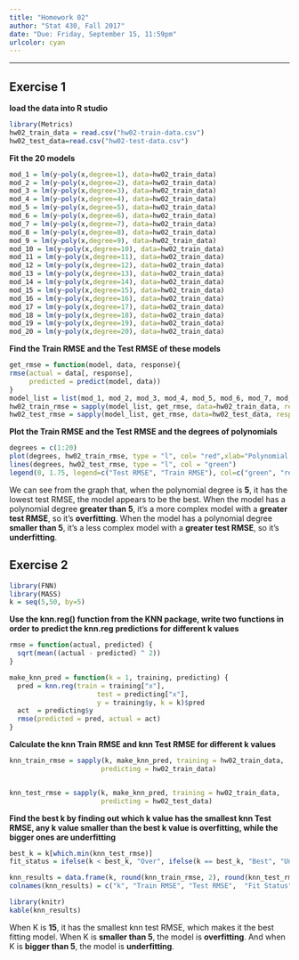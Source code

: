 ```yaml
---
title: "Homework 02"
author: "Stat 430, Fall 2017"
date: "Due: Friday, September 15, 11:59pm"
urlcolor: cyan
---
```


***

## Exercise 1
**load the data into R studio**

```r
library(Metrics)
hw02_train_data = read.csv("hw02-train-data.csv")
hw02_test_data=read.csv("hw02-test-data.csv")
```

**Fit the 20 models**

```r
mod_1 = lm(y~poly(x,degree=1), data=hw02_train_data)
mod_2 = lm(y~poly(x,degree=2), data=hw02_train_data)
mod_3 = lm(y~poly(x,degree=3), data=hw02_train_data)
mod_4 = lm(y~poly(x,degree=4), data=hw02_train_data)
mod_5 = lm(y~poly(x,degree=5), data=hw02_train_data)
mod_6 = lm(y~poly(x,degree=6), data=hw02_train_data)
mod_7 = lm(y~poly(x,degree=7), data=hw02_train_data)
mod_8 = lm(y~poly(x,degree=8), data=hw02_train_data)
mod_9 = lm(y~poly(x,degree=9), data=hw02_train_data)
mod_10 = lm(y~poly(x,degree=10), data=hw02_train_data)
mod_11 = lm(y~poly(x,degree=11), data=hw02_train_data)
mod_12 = lm(y~poly(x,degree=12), data=hw02_train_data)
mod_13 = lm(y~poly(x,degree=13), data=hw02_train_data)
mod_14 = lm(y~poly(x,degree=14), data=hw02_train_data)
mod_15 = lm(y~poly(x,degree=15), data=hw02_train_data)
mod_16 = lm(y~poly(x,degree=16), data=hw02_train_data)
mod_17 = lm(y~poly(x,degree=17), data=hw02_train_data)
mod_18 = lm(y~poly(x,degree=18), data=hw02_train_data)
mod_19 = lm(y~poly(x,degree=19), data=hw02_train_data)
mod_20 = lm(y~poly(x,degree=20), data=hw02_train_data)
```

**Find the Train RMSE and the Test RMSE of these models**
```r
get_rmse = function(model, data, response){
rmse(actual = data[, response], 
     predicted = predict(model, data))
}
model_list = list(mod_1, mod_2, mod_3, mod_4, mod_5, mod_6, mod_7, mod_8, mod_9, mod_10, mod_11, mod_12, mod_13, mod_14, mod_15, mod_16, mod_17, mod_18, mod_19, mod_20)
hw02_train_rmse = sapply(model_list, get_rmse, data=hw02_train_data, response="y")
hw02_test_rmse = sapply(model_list, get_rmse, data=hw02_test_data, response="y")
```

**Plot the Train RMSE and the Test RMSE and the degrees of polynomials**
```r
degrees = c(1:20)
plot(degrees, hw02_train_rmse, type = "l", col= "red",xlab="Polynomial Degrees", ylab="Error(RMSE)")
lines(degrees, hw02_test_rmse, type = "l", col = "green")
legend(0, 1.75, legend=c("Test RMSE", "Train RMSE"), col=c("green", "red"), lty=1:1, cex=0.8)
```



We can see from the graph that, when the polynomial degree is **5**, it has the lowest test RMSE, the model appears to be the best. When the model has a polynomial degree **greater than 5**, it's a more complex model with a **greater test RMSE**, so it's **overfitting**. When the model has a polynomial degree **smaller than 5**, it's a less complex model with a **greater test RMSE**, so it's **underfitting**. 

## Exercise 2


```r
library(FNN)
library(MASS)
k = seq(5,50, by=5)
```



**Use the knn.reg() function from the KNN package, write two functions in order to predict the knn.reg predictions for different k values**
```r
rmse = function(actual, predicted) {
  sqrt(mean((actual - predicted) ^ 2))
}

make_knn_pred = function(k = 1, training, predicting) {
  pred = knn.reg(train = training["x"], 
                      test = predicting["x"], 
                      y = training$y, k = k)$pred
  act  = predicting$y
  rmse(predicted = pred, actual = act)
}
```


**Calculate the knn Train RMSE and knn Test RMSE for different k values**
```r
knn_train_rmse = sapply(k, make_knn_pred, training = hw02_train_data, 
                       predicting = hw02_train_data)


knn_test_rmse = sapply(k, make_knn_pred, training = hw02_train_data, 
                       predicting = hw02_test_data)
```

**Find the best k by finding out which k value has the smallest knn Test RMSE, any k value smaller than the best k value is overfitting, while the bigger ones are underfitting**
```r
best_k = k[which.min(knn_test_rmse)]
fit_status = ifelse(k < best_k, "Over", ifelse(k == best_k, "Best", "Under"))
```


```r
knn_results = data.frame(k, round(knn_train_rmse, 2), round(knn_test_rmse, 2), fit_status)
colnames(knn_results) = c("k", "Train RMSE", "Test RMSE",  "Fit Status")
```

```r
library(knitr)
kable(knn_results)
```

When K is **15**, it has the smallest knn test RMSE, which makes it the best fitting model. When K is **smaller than 5**, the model is **overfitting**. And when K is **bigger than 5**, the model is **underfitting**. 






































